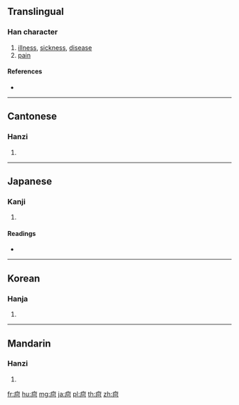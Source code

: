 {{character info/new}}
{{also|痾}}
==Translingual==

===Han character===
{{Han char|rn=104|rad=疒|as=05|sn=10|four=|canj=KMNR,XKMNR|ids=⿸疒可}}

# [[illness]], [[sickness]], [[disease]]
# [[pain]]

====References====
* {{Han ref|kx=0770.270|dkj=22088|dj=1181.030|hdz=42664.120|uh=75B4|ud=30132}}

----

==Cantonese==

===Hanzi===
{{yue-hanzi|jyut=[[o1]]|y=o1|tra=痾}}

# {{defn|lang=yue|sort=疒05}}

----

==Japanese==

===Kanji===
{{ja-kanji|grade=|rs=疒05}}

# {{defn|lang=ja|sort=疒05}}

====Readings====
* {{ja-readings|on=[[あ]] (a)|kun=[[やまい]] (yamai)|nanori=}}

----

==Korean==

===Hanja===
{{ko-hanja|hangeul=아|eumhun=|rv=a|mr=a|y=a}}

# {{defn|lang=ko|sort=疒05}}

----

==Mandarin==

===Hanzi===
{{cmn-hanzi|tra=痾|pin=[[kē]] ([[ke1]])|wg=k'o<sup>1</sup>}}

# {{defn|lang=cmn|sort=疒05}}

[[fr:疴]]
[[hu:疴]]
[[mg:疴]]
[[ja:疴]]
[[pl:疴]]
[[th:疴]]
[[zh:疴]]